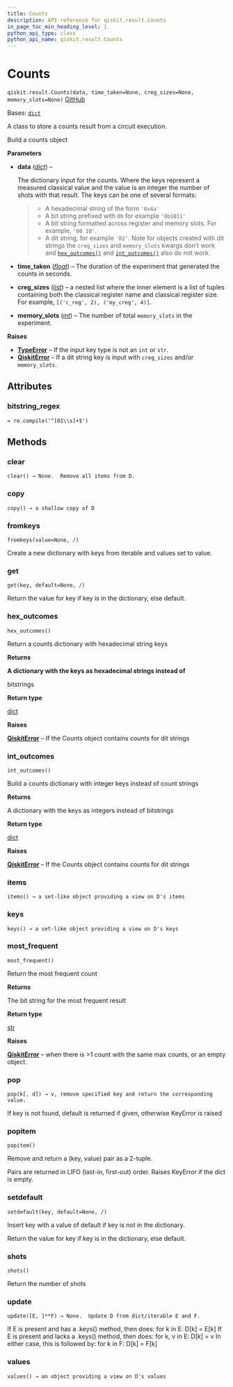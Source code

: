 ```yaml
---
title: Counts
description: API reference for qiskit.result.Counts
in_page_toc_min_heading_level: 1
python_api_type: class
python_api_name: qiskit.result.Counts
---
```


# Counts

<span id="qiskit.result.Counts" />

`qiskit.result.Counts(data, time_taken=None, creg_sizes=None, memory_slots=None)` [GitHub](https://github.com/qiskit/qiskit/tree/stable/0.45/qiskit/result/counts.py "view source code")

Bases: [`dict`](https://docs.python.org/3/library/stdtypes.html#dict "(in Python v3.12)")

A class to store a counts result from a circuit execution.

Build a counts object

**Parameters**

*   **data** ([*dict*](https://docs.python.org/3/library/stdtypes.html#dict "(in Python v3.12)")) –

    The dictionary input for the counts. Where the keys represent a measured classical value and the value is an integer the number of shots with that result. The keys can be one of several formats:

    > *   A hexadecimal string of the form `'0x4a'`
    > *   A bit string prefixed with `0b` for example `'0b1011'`
    > *   A bit string formatted across register and memory slots. For example, `'00 10'`.
    > *   A dit string, for example `'02'`. Note for objects created with dit strings the `creg_sizes` and `memory_slots` kwargs don’t work and [`hex_outcomes()`](#qiskit.result.Counts.hex_outcomes "qiskit.result.Counts.hex_outcomes") and [`int_outcomes()`](#qiskit.result.Counts.int_outcomes "qiskit.result.Counts.int_outcomes") also do not work.

*   **time\_taken** ([*float*](https://docs.python.org/3/library/functions.html#float "(in Python v3.12)")) – The duration of the experiment that generated the counts in seconds.

*   **creg\_sizes** ([*list*](https://docs.python.org/3/library/stdtypes.html#list "(in Python v3.12)")) – a nested list where the inner element is a list of tuples containing both the classical register name and classical register size. For example, `[('c_reg', 2), ('my_creg', 4)]`.

*   **memory\_slots** ([*int*](https://docs.python.org/3/library/functions.html#int "(in Python v3.12)")) – The number of total `memory_slots` in the experiment.

**Raises**

*   [**TypeError**](https://docs.python.org/3/library/exceptions.html#TypeError "(in Python v3.12)") – If the input key type is not an `int` or `str`.
*   [**QiskitError**](exceptions#qiskit.exceptions.QiskitError "qiskit.exceptions.QiskitError") – If a dit string key is input with `creg_sizes` and/or `memory_slots`.

## Attributes

<span id="qiskit.result.Counts.bitstring_regex" />

### bitstring\_regex

`= re.compile('^[01\\s]+$')`

## Methods

### clear

<span id="qiskit.result.Counts.clear" />

`clear() → None.  Remove all items from D.`

### copy

<span id="qiskit.result.Counts.copy" />

`copy() → a shallow copy of D`

### fromkeys

<span id="qiskit.result.Counts.fromkeys" />

`fromkeys(value=None, /)`

Create a new dictionary with keys from iterable and values set to value.

### get

<span id="qiskit.result.Counts.get" />

`get(key, default=None, /)`

Return the value for key if key is in the dictionary, else default.

### hex\_outcomes

<span id="qiskit.result.Counts.hex_outcomes" />

`hex_outcomes()`

Return a counts dictionary with hexadecimal string keys

**Returns**

**A dictionary with the keys as hexadecimal strings instead of**

bitstrings

**Return type**

[dict](https://docs.python.org/3/library/stdtypes.html#dict "(in Python v3.12)")

**Raises**

[**QiskitError**](exceptions#qiskit.exceptions.QiskitError "qiskit.exceptions.QiskitError") – If the Counts object contains counts for dit strings

### int\_outcomes

<span id="qiskit.result.Counts.int_outcomes" />

`int_outcomes()`

Build a counts dictionary with integer keys instead of count strings

**Returns**

A dictionary with the keys as integers instead of bitstrings

**Return type**

[dict](https://docs.python.org/3/library/stdtypes.html#dict "(in Python v3.12)")

**Raises**

[**QiskitError**](exceptions#qiskit.exceptions.QiskitError "qiskit.exceptions.QiskitError") – If the Counts object contains counts for dit strings

### items

<span id="qiskit.result.Counts.items" />

`items() → a set-like object providing a view on D's items`

### keys

<span id="qiskit.result.Counts.keys" />

`keys() → a set-like object providing a view on D's keys`

### most\_frequent

<span id="qiskit.result.Counts.most_frequent" />

`most_frequent()`

Return the most frequent count

**Returns**

The bit string for the most frequent result

**Return type**

[str](https://docs.python.org/3/library/stdtypes.html#str "(in Python v3.12)")

**Raises**

[**QiskitError**](exceptions#qiskit.exceptions.QiskitError "qiskit.exceptions.QiskitError") – when there is >1 count with the same max counts, or an empty object.

### pop

<span id="qiskit.result.Counts.pop" />

`pop(k[, d]) → v, remove specified key and return the corresponding value.`

If key is not found, default is returned if given, otherwise KeyError is raised

### popitem

<span id="qiskit.result.Counts.popitem" />

`popitem()`

Remove and return a (key, value) pair as a 2-tuple.

Pairs are returned in LIFO (last-in, first-out) order. Raises KeyError if the dict is empty.

### setdefault

<span id="qiskit.result.Counts.setdefault" />

`setdefault(key, default=None, /)`

Insert key with a value of default if key is not in the dictionary.

Return the value for key if key is in the dictionary, else default.

### shots

<span id="qiskit.result.Counts.shots" />

`shots()`

Return the number of shots

### update

<span id="qiskit.result.Counts.update" />

`update([E, ]**F) → None.  Update D from dict/iterable E and F.`

If E is present and has a .keys() method, then does: for k in E: D\[k] = E\[k] If E is present and lacks a .keys() method, then does: for k, v in E: D\[k] = v In either case, this is followed by: for k in F: D\[k] = F\[k]

### values

<span id="qiskit.result.Counts.values" />

`values() → an object providing a view on D's values`

